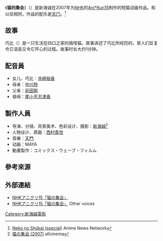 {{expand|time=2016-09-24T09:29:18+00:00}}
{{Infobox animanga/Headerofja
|title= 猫的集会
|english=A Gathering of Cats
|japanese=猫の集会
|kana=ねこのしゅうかい
|image=
|size=
|caption=
|romaji=Neko no Shuukai
|genre=
}}
{{Infobox animanga/OVA
|標題= 
|原作= 
|導演= [[新海誠|新海誠]]
|系列構成= 
|腳本= 新海誠
|人物原案= 
|人物設定=西村貴世
|機械設定= 
|音樂= [[天門_(作曲家)|天門]]
|動畫製作= コミックス・ウェーブ・フィルム
|製作= 
|代理發行= 
|其他代理發行= 
|發售日=
|開始= 
|結束= 
|話數= 全1話
|其他= 
|Copyright= 
}}
{{Infobox animanga/Footerofja}}
《'''猫的集会'''》（{{lang-ja|猫の集会}}）是新海诚在2007年为[[日本放送协会|NHK]]的[[Ani*Kuri15|Ani*Kuri15]]制作的短篇动画作品。和以往相同，作品的配乐是[[天门_(作曲家)|天门]]。<ref>[http://www.animenewsnetwork.com/encyclopedia/anime.php?id=10146 Neko no Shūkai (special)] {{Wayback|url=http://www.animenewsnetwork.com/encyclopedia/anime.php?id=10146 |date=20210421210125 }}Anime News Network{{en}}</ref>

== 故事 ==
巧比（{{lang-ja|チョビ}}）是一只生活在四口之家的搞怪猫。故事讲述了巧比所经历的，家人们反复令它沮丧又令它开心的过程。故事时长大约1分钟。

== 配音員 ==
* 女儿、巧比：[[寺崎裕香|寺崎裕香]]
* 母亲：[[中川玲|中川玲]]
* 父亲：[[前田剛|前田剛]]
* 祖母：[[尾小平志津香|尾小平志津香]]

== 製作人員 ==
* 导演、分镜、背景美术、色彩设计、摄影：[[新海誠|新海誠]]<ref>[http://www.allcinema.net/prog/show_c.php?num_c=346749 猫の集会 (2007)] {{Wayback|url=http://www.allcinema.net/prog/show_c.php?num_c=346749 |date=20170305030241 }}allcinema{{ja}}</ref>
* 人物设计、原画：[[西村貴世|西村貴世]]
* 音樂：[[天門_(作曲家)|天門]]
* 动画：MAYA
* 動畫製作：コミックス・ウェーブ・フィルム

== 參考來源 ==
{{reflist}}

== 外部連結 ==
*[https://web.archive.org/web/20141010012957/http://www2.odn.ne.jp/~ccs50140/works/NHK_anicri/index.html NHKアニクリ15「猫の集会」]{{ja}}
*[http://shinkaimakoto.jp/anicri  NHKアニクリ15「猫の集会」] {{Wayback|url=http://shinkaimakoto.jp/anicri |date=20201202053315 }}Other voices{{ja}}
{{新海诚}}

{{DEFAULTSORT:Neko no Shuukai}}
[[Category:新海誠電影|Category:新海誠電影]]